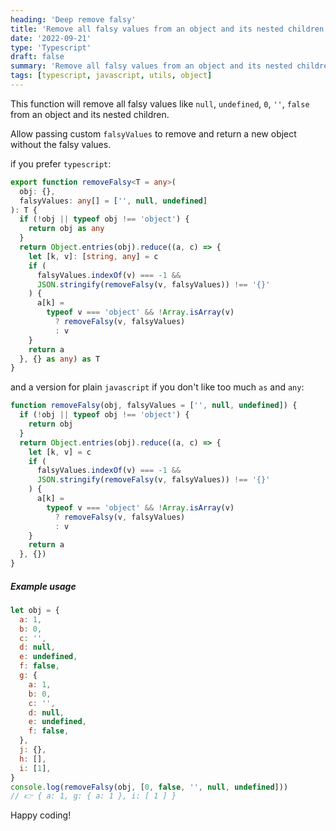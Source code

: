 ```yaml
---
heading: 'Deep remove falsy'
title: 'Remove all falsy values from an object and its nested children'
date: '2022-09-21'
type: 'Typescript'
draft: false
summary: 'Remove all falsy values from an object and its nested children'
tags: [typescript, javascript, utils, object]
---
```



This function will remove all falsy values like `null`, `undefined`, `0`, `''`, `false` from an object and its nested children.

Allow passing custom `falsyValues` to remove and return a new object without the falsy values.

<Twemoji emoji="guard" /> if you prefer `typescript`:

```typescript
export function removeFalsy<T = any>(
  obj: {},
  falsyValues: any[] = ['', null, undefined]
): T {
  if (!obj || typeof obj !== 'object') {
    return obj as any
  }
  return Object.entries(obj).reduce((a, c) => {
    let [k, v]: [string, any] = c
    if (
      falsyValues.indexOf(v) === -1 &&
      JSON.stringify(removeFalsy(v, falsyValues)) !== '{}'
    ) {
      a[k] =
        typeof v === 'object' && !Array.isArray(v)
          ? removeFalsy(v, falsyValues)
          : v
    }
    return a
  }, {} as any) as T
}
```

<Twemoji emoji="man-shrugging" /> and a version for plain `javascript` if you don't
like too much `as` and `any`:

```javascript
function removeFalsy(obj, falsyValues = ['', null, undefined]) {
  if (!obj || typeof obj !== 'object') {
    return obj
  }
  return Object.entries(obj).reduce((a, c) => {
    let [k, v] = c
    if (
      falsyValues.indexOf(v) === -1 &&
      JSON.stringify(removeFalsy(v, falsyValues)) !== '{}'
    ) {
      a[k] =
        typeof v === 'object' && !Array.isArray(v)
          ? removeFalsy(v, falsyValues)
          : v
    }
    return a
  }, {})
}
```

##### Example usage

```javascript
let obj = {
  a: 1,
  b: 0,
  c: '',
  d: null,
  e: undefined,
  f: false,
  g: {
    a: 1,
    b: 0,
    c: '',
    d: null,
    e: undefined,
    f: false,
  },
  j: {},
  h: [],
  i: [1],
}
console.log(removeFalsy(obj, [0, false, '', null, undefined]))
// 👉 { a: 1, g: { a: 1 }, i: [ 1 ] }
```

Happy coding!
